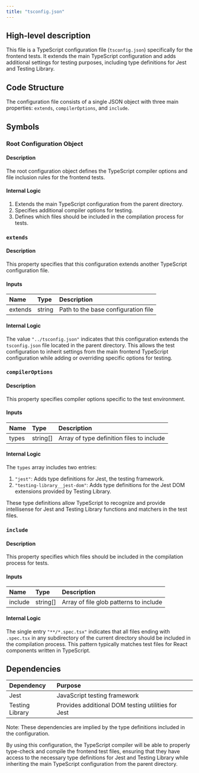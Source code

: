 ```yaml
---
title: "tsconfig.json"
---
```


## High-level description
This file is a TypeScript configuration file (`tsconfig.json`) specifically for the frontend tests. It extends the main TypeScript configuration and adds additional settings for testing purposes, including type definitions for Jest and Testing Library.

## Code Structure
The configuration file consists of a single JSON object with three main properties: `extends`, `compilerOptions`, and `include`.

## Symbols

### Root Configuration Object
#### Description
The root configuration object defines the TypeScript compiler options and file inclusion rules for the frontend tests.

#### Internal Logic
1. Extends the main TypeScript configuration from the parent directory.
2. Specifies additional compiler options for testing.
3. Defines which files should be included in the compilation process for tests.

### `extends`
#### Description
This property specifies that this configuration extends another TypeScript configuration file.

#### Inputs
| Name | Type | Description |
|:-----|:-----|:------------|
| extends | string | Path to the base configuration file |

#### Internal Logic
The value `"../tsconfig.json"` indicates that this configuration extends the `tsconfig.json` file located in the parent directory. This allows the test configuration to inherit settings from the main frontend TypeScript configuration while adding or overriding specific options for testing.

### `compilerOptions`
#### Description
This property specifies compiler options specific to the test environment.

#### Inputs
| Name | Type | Description |
|:-----|:-----|:------------|
| types | string[] | Array of type definition files to include |

#### Internal Logic
The `types` array includes two entries:
1. `"jest"`: Adds type definitions for Jest, the testing framework.
2. `"testing-library__jest-dom"`: Adds type definitions for the Jest DOM extensions provided by Testing Library.

These type definitions allow TypeScript to recognize and provide intellisense for Jest and Testing Library functions and matchers in the test files.

### `include`
#### Description
This property specifies which files should be included in the compilation process for tests.

#### Inputs
| Name | Type | Description |
|:-----|:-----|:------------|
| include | string[] | Array of file glob patterns to include |

#### Internal Logic
The single entry `"**/*.spec.tsx"` indicates that all files ending with `.spec.tsx` in any subdirectory of the current directory should be included in the compilation process. This pattern typically matches test files for React components written in TypeScript.

## Dependencies
| Dependency | Purpose |
|:-----------|:--------|
| Jest | JavaScript testing framework |
| Testing Library | Provides additional DOM testing utilities for Jest |

Note: These dependencies are implied by the type definitions included in the configuration.

By using this configuration, the TypeScript compiler will be able to properly type-check and compile the frontend test files, ensuring that they have access to the necessary type definitions for Jest and Testing Library while inheriting the main TypeScript configuration from the parent directory.